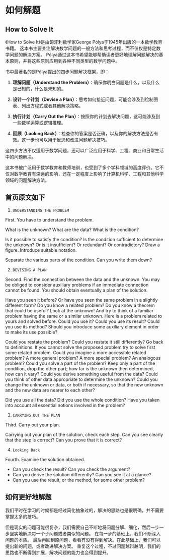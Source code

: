 # 如何解题

## How to Solve It
《How to Solve It》是由匈牙利数学家George Pólya于1945年出版的一本数学教育书籍。
这本书主要关注解决数学问题的一般方法和思考过程，而不仅仅是特定数学问题的解决方案。
Pólya通过这本书希望能够帮助读者更好地理解问题解决的基本原则，并将这些原则应用到各种不同类型的数学问题中。

书中最著名的是Pólya提出的四步问题解决框架，即：

1. **理解问题（Understand the Problem）**：确保你明白问题是什么，以及什么是已知的，什么是未知的。
  
2. **设计一个计划（Devise a Plan）**：思考如何接近问题，可能会涉及到绘制图表、列出方程式或者其他解决策略。

3. **执行计划（Carry Out the Plan）**：按照你的计划去解决问题，这可能涉及到一些数学运算或逻辑推理。

4. **回顾（Looking Back）**：检查你的答案是否正确，以及你的解决方法是否有效。这一步也可以用于反思和改进问题解决技巧。

这四步方法不仅适用于数学问题，还可以广泛应用于科学、工程、商业和日常生活中的问题解决。

这本书被广泛用于数学教育和教师培训，也受到了多个学科领域的高度评价。它不仅对数学教育有深远的影响，还在一定程度上影响了计算机科学、工程和其他科学领域的问题解决方法。

## 首页原文如下

(@) `UNDERSTANDING THE PROBLEM`

First. You have to understand the problem.

What is the unknown? What are the data? What is the condition?

Is it possible to satisfy the condition? Is the condition sufficient to determine the unknown? Or 
is it insufficient? Or redundant? Or contradictory?
Draw a figure. Introduce suitable notation.

Separate the various parts of the condition. Can you write them down?

(@) `DEVISING A PLAN`

Second. Find the connection between the data and the unknown. You may be obliged to consider auxiliary problems if an immediate connection cannot be found. You should obtain eventually a plan of the solution.

Have you seen it before? Or have you seen the same problem in a slightly different form?
Do you know a related problem? Do you know a theorem that could be useful?
Look at the unknown! And try to think of a familiar problem having the same or a similar unknown.
Here is a problem related to yours and solved before. Could you use it? Could you use its result? Could you use its method? Should you introduce some auxiliary element in order to make its use possible?

Could you restate the problem? Could you restate it still differently? Go back to definitions.
If you cannot solve the proposed problem try to solve first some related problem. Could you imagine a more accessible related problem? A more general problem? A more special problem? An analogous problem? Could you solve a part of the problem? Keep only a part of the condition, drop the other part; how far is the unknown then determined, how can it vary? Could you derive something useful from the data? Could you think of other data appropriate to determine the unknown? Could you change the unknown or data, or both if necessary, so that the new unknown and the new data are nearer to each other?

Did you use all the data? Did you use the whole condition? Have you taken into account all essential notions involved in the problem?

(@) `CARRYING OUT THE PLAN`

Third. Carry out your plan.

Carrying out your plan of the solution, check each step. Can you see clearly that the step is correct? Can you prove that it is correct?

(@) `Looking Back`

Fourth. Examine the solution obtained.

* Can you check the result? Can you check the argument?
* Can you derive the solution differently? Can you see it at a glance?
* Can you use the result, or the method, for some other problem?

## 如何更好地解题
我们平时在学习的时候都是经过简化抽象过的，解决的思路也是很明确，并不需要掌握太多的技巧。

但是现实的问题可能很复杂，我们需要自己不断地将问题分解、细化，然后一步一步坚实地解决每一个子问题或者类似的问题。
在每一步的基础上，我们不断深入问题的本质。
最后再回到原问题，看看有没有得到解决。在此基础上，我们可以提出新的问题，或者改进解决方案。
重复这个过程，不过问题越辩越明，我们的思路也不断得到扩展，解决问题的能力也会得到提升。